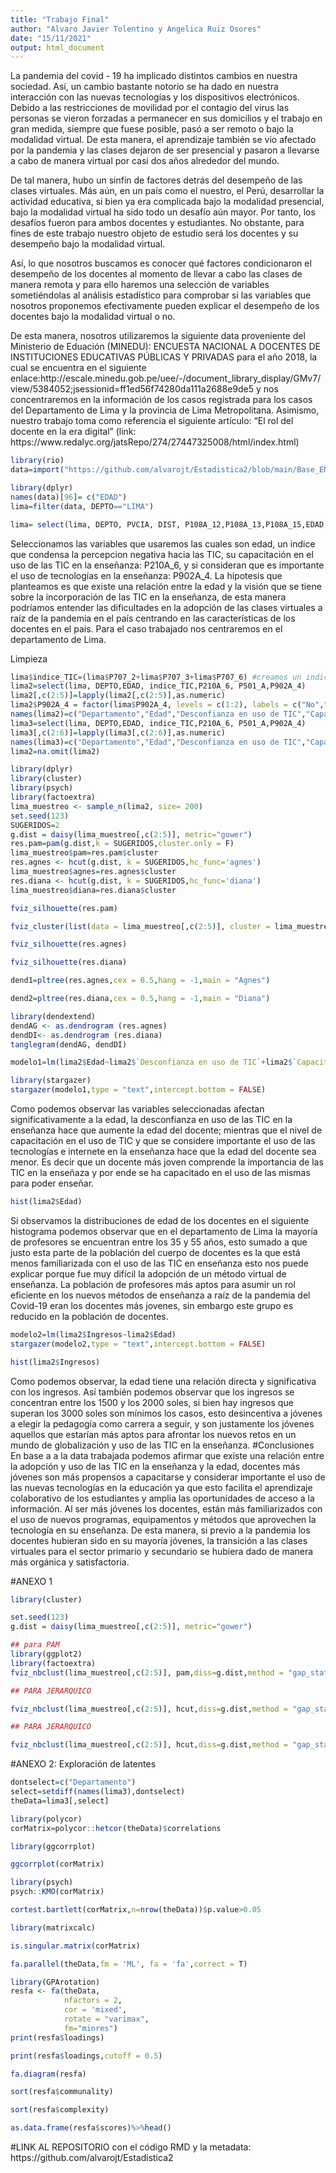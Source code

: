 ```yaml
---
title: "Trabajo Final"
author: "Alvaro Javier Tolentino y Angelica Ruiz Osores"
date: "15/11/2021"
output: html_document
---
```

La pandemia del covid - 19 ha implicado distintos cambios en nuestra sociedad. Así, un cambio bastante notorio se ha dado en nuestra interacción con las nuevas tecnologías y los dispositivos electrónicos. Debido a las restricciones de movilidad por el contagio del virus las personas se vieron forzadas a permanecer en sus domicilios y el trabajo en gran medida, siempre que fuese posible, pasó a ser remoto o bajo la modalidad virtual. De esta manera, el aprendizaje también se vio afectado por la pandemia y las clases dejaron de ser presencial y pasaron a llevarse a cabo de manera virtual por casi dos años alrededor del mundo.

De tal manera, hubo un sinfín de factores detrás del desempeño de las clases virtuales. Más aún, en un país como el nuestro, el Perú, desarrollar la actividad educativa, si bien ya era complicada bajo la modalidad presencial, bajo la modalidad virtual ha sido todo un desafío aún mayor. Por tanto, los desafíos fueron para ambos docentes y estudiantes. No obstante, para fines de este trabajo nuestro objeto de estudio será los docentes y su desempeño bajo la modalidad virtual.

Así, lo que nosotros buscamos es conocer qué factores condicionaron el desempeño de los docentes al momento de llevar a cabo las clases de manera remota y para ello haremos una selección de variables sometiéndolas al análisis estadístico para comprobar si las variables que nosotros proponemos efectivamente pueden explicar el desempeño de los docentes bajo la modalidad virtual o no.

De esta manera, nosotros utilizaremos la siguiente data proveniente del Ministerio de Eduación (MINEDU): ENCUESTA NACIONAL A DOCENTES DE INSTITUCIONES EDUCATIVAS PÚBLICAS Y PRIVADAS para el año 2018, la cual se encuentra en el siguiente enlace:http://escale.minedu.gob.pe/uee/-/document_library_display/GMv7/view/5384052;jsessionid=ff1ed56f74280da111a2688e9de5 y nos concentraremos en la información de los casos registrada para los casos del Departamento de Lima y la provincia de Lima Metropolitana. Asimismo, nuestro trabajo toma como referencia el siguiente artículo: “El rol del docente en la era digital” (link: https://www.redalyc.org/jatsRepo/274/27447325008/html/index.html)

```r
library(rio)
data=import("https://github.com/alvarojt/Estadistica2/blob/main/Base_ENDO_2018.sav?raw=true")
```

```r
library(dplyr)
names(data)[96]= c("EDAD")
lima=filter(data, DEPTO=="LIMA")
```

```r
lima= select(lima, DEPTO, PVCIA, DIST, P108A_12,P108A_13,P108A_15,EDAD,P205A,P210A_6,P501_A,P601A_4,P604,P604A,P701C6,P702_1,P702_2,P703,P707_1,P707_2,P707_3,P707_4,P707_5,P707_6,P902A_4,P904_15)
```
Seleccionamos las variables que usaremos las cuales son edad, un indice que condensa la percepcion negativa hacia las TIC, su capacitación en el uso de las TIC en la enseñanza: P210A_6, y si consideran que es importante el uso de tecnologías en la enseñanza: P902A_4.
La hipotesis que planteamos es que existe una relación entre la edad y la visión que se tiene sobre la incorporación de las TIC en la enseñanza, de esta manera podríamos entender las dificultades en la adopción de las clases virtuales a raíz de la pandemia en el país centrando en las características de los docentes en el país. Para el caso trabajado nos centraremos en el departamento de Lima.  

Limpieza
```r
lima$indice_TIC=(lima$P707_2+lima$P707_3+lima$P707_6) #creamos un indice que nos muestra la desconfianza hacia las TIC
lima2=select(lima, DEPTO,EDAD, indice_TIC,P210A_6, P501_A,P902A_4)
lima2[,c(2:5)]=lapply(lima2[,c(2:5)],as.numeric)
lima2$P902A_4 = factor(lima$P902A_4, levels = c(1:2), labels = c("No","Si"))
names(lima2)=c("Departamento","Edad","Desconfianza en uso de TIC","Capacitación en uso de TIC","Ingresos","Uso de tecnologia en enseñanza")
lima3=select(lima, DEPTO,EDAD, indice_TIC,P210A_6, P501_A,P902A_4)
lima3[,c(2:6)]=lapply(lima3[,c(2:6)],as.numeric)
names(lima3)=c("Departamento","Edad","Desconfianza en uso de TIC","Capacitación en uso de TIC","Ingresos","Uso de tecnologia en enseñanza")
lima2=na.omit(lima2)
```

```r
library(dplyr)
library(cluster)
library(psych)
library(factoextra)
lima_muestreo <- sample_n(lima2, size= 200)
set.seed(123)
SUGERIDOS=2
g.dist = daisy(lima_muestreo[,c(2:5)], metric="gower")
res.pam=pam(g.dist,k = SUGERIDOS,cluster.only = F)
lima_muestreo$pam=res.pam$cluster
res.agnes <- hcut(g.dist, k = SUGERIDOS,hc_func='agnes')
lima_muestreo$agnes=res.agnes$cluster
res.diana <- hcut(g.dist, k = SUGERIDOS,hc_func='diana')
lima_muestreo$diana=res.diana$cluster
```

```r
fviz_silhouette(res.pam)
```

```r
fviz_cluster(list(data = lima_muestreo[,c(2:5)], cluster = lima_muestreo$pam))
```

```r
fviz_silhouette(res.agnes)
```

```r
fviz_silhouette(res.diana)
```

```r
dend1=pltree(res.agnes,cex = 0.5,hang = -1,main = "Agnes")
```

```r
dend2=pltree(res.diana,cex = 0.5,hang = -1,main = "Diana")
```

```r
library(dendextend)
dendAG <- as.dendrogram (res.agnes)
dendDI<- as.dendrogram (res.diana)
tanglegram(dendAG, dendDI)
```

```r
modelo1=lm(lima2$Edad~lima2$`Desconfianza en uso de TIC`+lima2$`Capacitación en uso de TIC`+factor(lima2$`Uso de tecnologia en enseñanza`))
```


```r
library(stargazer)
stargazer(modelo1,type = "text",intercept.bottom = FALSE)
```

Como podemos observar las variables seleccionadas afectan significativamente a la edad, la desconfianza en uso de las TIC en la enseñanza hace que aumente la edad del docente; mientras que el nivel de capacitación en el uso de TIC y que se considere importante el uso de las tecnologías e internete en la enseñanza hace que la edad del docente sea menor.
Es decir que un docente más joven comprende la importancia de las TIC en la enseñaza y por ende se ha capacitado en el uso de las mismas para poder enseñar. 
```r
hist(lima2$Edad)
```
Si observamos la distribuciones de edad de los docentes en el siguiente histograma podemos observar que en el departamento de Lima la mayoría de profesores se encuentran entre los 35 y 55 años, esto sumado a que justo esta parte de la población del cuerpo de docentes es la que está menos familiarizada con el uso de las TIC en enseñanza esto nos puede explicar porque fue muy difícil la adopción de un método virtual de enseñanza. La población de profesores más aptos para asumir un rol eficiente en los nuevos métodos de enseñanza a raíz de la pandemia del Covid-19 eran los docentes más jovenes, sin embargo este grupo es reducido en la población de docentes. 
```r
modelo2=lm(lima2$Ingresos~lima2$Edad)
stargazer(modelo2,type = "text",intercept.bottom = FALSE)
```

```r
hist(lima2$Ingresos)
```
Como podemos observar, la edad tiene una relación directa y significativa con los ingresos. Así también podemos observar que los ingresos se concentran entre los 1500 y los 2000 soles, si bien hay ingresos que superan los 3000 soles son mínimos los casos, esto desincentiva a jóvenes a elegir la pedagogía como carrera a seguir, y son justamente los jóvenes aquellos que estarían más aptos para afrontar los nuevos retos en un mundo de globalización y uso de las TIC en la enseñanza.
#Conclusiones
En base a a la data trabajada podemos afirmar que existe una relación entre la adopción y uso de las TIC en la enseñanza y la edad, docentes más jóvenes son más propensos a capacitarse y considerar importante el uso de las nuevas tecnologías en la educación ya que esto facilita el aprendizaje colaborativo de los estudiantes y amplia las oportunidades de acceso a la información. Al ser más jóvenes los docentes, están más familiarizados con el uso de nuevos programas, equipamentos y métodos que aprovechen la tecnología en su enseñanza. De esta manera, si previo a la pandemia los docentes hubieran sido en su mayoría jóvenes, la transición a las clases virtuales para el sector primario y secundario se hubiera dado de manera más orgánica y satisfactoria.




#ANEXO 1
```r
library(cluster)

set.seed(123)
g.dist = daisy(lima_muestreo[,c(2:5)], metric="gower")
```

```r
## para PAM
library(ggplot2)
library(factoextra)
fviz_nbclust(lima_muestreo[,c(2:5)], pam,diss=g.dist,method = "gap_stat",k.max = 10,verbose = F)
```

```r
## PARA JERARQUICO

fviz_nbclust(lima_muestreo[,c(2:5)], hcut,diss=g.dist,method = "gap_stat",k.max = 10,verbose = F,hc_func = "agnes")
```
```r
## PARA JERARQUICO

fviz_nbclust(lima_muestreo[,c(2:5)], hcut,diss=g.dist,method = "gap_stat",k.max = 10,verbose = F,hc_func = "diana")
```

#ANEXO 2: Exploración de latentes
```r
dontselect=c("Departamento")
select=setdiff(names(lima3),dontselect) 
theData=lima3[,select]

library(polycor)
corMatrix=polycor::hetcor(theData)$correlations
```

```r
library(ggcorrplot)

ggcorrplot(corMatrix)
```

```r
library(psych)
psych::KMO(corMatrix) 
```

```r
cortest.bartlett(corMatrix,n=nrow(theData))$p.value>0.05
```

```r
library(matrixcalc)

is.singular.matrix(corMatrix)
```

```r
fa.parallel(theData,fm = 'ML', fa = 'fa',correct = T)
```

```r
library(GPArotation)
resfa <- fa(theData,
            nfactors = 2,
            cor = 'mixed',
            rotate = "varimax",
            fm="minres")
print(resfa$loadings)
```

```r
print(resfa$loadings,cutoff = 0.5)
```

```r
fa.diagram(resfa)
```

```r
sort(resfa$communality)
```

```r
sort(resfa$complexity)
```

```r
as.data.frame(resfa$scores)%>%head()
```
#LINK AL REPOSITORIO con el código RMD y la metadata: https://github.com/alvarojt/Estadistica2

